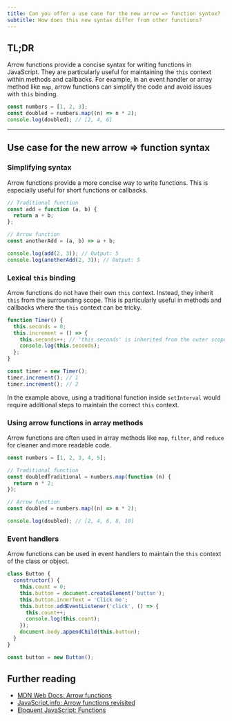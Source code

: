 ```yaml
---
title: Can you offer a use case for the new arrow => function syntax?
subtitle: How does this new syntax differ from other functions?
---
```


## TL;DR

Arrow functions provide a concise syntax for writing functions in JavaScript. They are particularly useful for maintaining the `this` context within methods and callbacks. For example, in an event handler or array method like `map`, arrow functions can simplify the code and avoid issues with `this` binding.

```js live
const numbers = [1, 2, 3];
const doubled = numbers.map((n) => n * 2);
console.log(doubled); // [2, 4, 6]
```

---

## Use case for the new arrow => function syntax

### Simplifying syntax

Arrow functions provide a more concise way to write functions. This is especially useful for short functions or callbacks.

```js live
// Traditional function
const add = function (a, b) {
  return a + b;
};

// Arrow function
const anotherAdd = (a, b) => a + b;

console.log(add(2, 3)); // Output: 5
console.log(anotherAdd(2, 3)); // Output: 5
```

### Lexical `this` binding

Arrow functions do not have their own `this` context. Instead, they inherit `this` from the surrounding scope. This is particularly useful in methods and callbacks where the `this` context can be tricky.

```js live
function Timer() {
  this.seconds = 0;
  this.increment = () => {
    this.seconds++; // 'this.seconds' is inherited from the outer scope
    console.log(this.seconds);
  };
}

const timer = new Timer();
timer.increment(); // 1
timer.increment(); // 2
```

In the example above, using a traditional function inside `setInterval` would require additional steps to maintain the correct `this` context.

### Using arrow functions in array methods

Arrow functions are often used in array methods like `map`, `filter`, and `reduce` for cleaner and more readable code.

```js live
const numbers = [1, 2, 3, 4, 5];

// Traditional function
const doubledTraditional = numbers.map(function (n) {
  return n * 2;
});

// Arrow function
const doubled = numbers.map((n) => n * 2);

console.log(doubled); // [2, 4, 6, 8, 10]
```

### Event handlers

Arrow functions can be used in event handlers to maintain the `this` context of the class or object.

```js
class Button {
  constructor() {
    this.count = 0;
    this.button = document.createElement('button');
    this.button.innerText = 'Click me';
    this.button.addEventListener('click', () => {
      this.count++;
      console.log(this.count);
    });
    document.body.appendChild(this.button);
  }
}

const button = new Button();
```

## Further reading

- [MDN Web Docs: Arrow functions](https://developer.mozilla.org/en-US/docs/Web/JavaScript/Reference/Functions/Arrow_functions)
- [JavaScript.info: Arrow functions revisited](https://javascript.info/arrow-functions)
- [Eloquent JavaScript: Functions](https://eloquentjavascript.net/03_functions.html)

